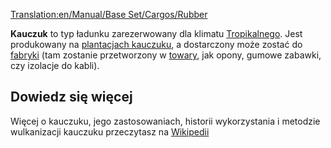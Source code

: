 [[Translation:en/Manual/Base Set/Cargos/Rubber]]

{{pl/Manual/Base Set/Cargos/Ładunek|name=Rubber
|image=en/Manual/Base Set/Industries/Rubberplantation.png
|produced=[[pl/Manual/Base Set/Industries/Plantacja kauczuku|Plantacja kauczuku]]
|accepted=[[pl/Manual/Base Set/Industries/Fabryka|Fabryka]]
}}

'''Kauczuk''' to typ ładunku zarezerwowany dla klimatu [[pl/Manual/Klimat|Tropikalnego]]. Jest produkowany na [[pl/Manual/Base Set/Industries/Plantacja kauczuku|plantacjach kauczuku]], a dostarczony może zostać do [[pl/Manual/Base Set/Industries/Fabryka|fabryki]] (tam zostanie przetworzony w [[pl/Manual/Base Set/Cargos/Towary|towary]], jak opony, gumowe zabawki, czy izolacje do kabli).

==Dowiedz się więcej==
Więcej o kauczuku, jego zastosowaniach, historii wykorzystania i metodzie wulkanizacji kauczuku przeczytasz na [https://pl.wikipedia.org/wiki/Kauczuk Wikipedii]

{{pl/Manual/Navbox Ładunek}}